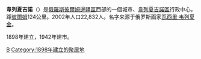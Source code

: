 {{coord|58|04|N|54|39|E|display=title}}
'''韋列夏吉諾'''（{{lang-ru|Вереща́гино}}）是[[俄羅斯|俄羅斯]][[彼爾姆邊疆區|彼爾姆邊疆區]]西部的一個城市、[[韋列夏吉諾區|韋列夏吉諾區]]行政中心，距[[彼爾姆|彼爾姆]]124公里。2002年人口22,832人。名字来源于俄罗斯画家[[瓦西里·韦列夏金|瓦西里·韦列夏金]]。

1898年建立，1942年建市。

{{彼爾姆邊疆區城市}}

[[Category:彼爾姆邊疆區城市|В]]
[[Category:1898年建立的聚居地|Category:1898年建立的聚居地]]
